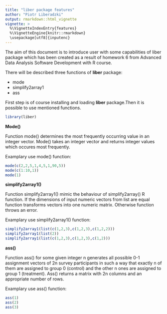 ```yaml
---
title: "liber package features"
author: "Piotr Liberadzki"
output: rmarkdown::html_vignette
vignette: >
  %\VignetteIndexEntry{features}
  %\VignetteEngine{knitr::rmarkdown}
  \usepackage[utf8]{inputenc}
---
```


The aim of this document is to introduce user with some capabilities of liber package which has been created as a result of homework 6 from Advanced Data Analysis Software Development with R course.  

There will be described three functions of **liber** package:

* mode
* simplify2array1
* ass

First step is of course installing and loading **liber** package.Then it is possible to use mentioned functions. 

```r
library(liber)
```


**Mode()**


Function mode() determines the most frequently occurring value in an integer vector. Mode() takes an integer vector and returns integer values which occures most frequently. 

Examplary use mode() function:

```r
mode(c(2,2,5,1,4,5,1,90,5))
mode(c(1:10,1))
mode(1)
```


**simplify2array1()**


Function simplify2array1() mimic the behaviour of simplify2array() R function.
If the dimensions of input numeric vectors from list are equal function transforms vectors into one numeric matrix. Otherwise function throws an error.

Examplary use simplify2array1() function:

```r
simplify2array1(list(c(1,2,3),c(1,2,3),c(1,2,2)))
simplify2array1(list(2))
simplify2array1(list(c(1,2,3),c(1,2,3),c(1,2)))
```


**ass()**


Function ass() for some given integer n generates all possible 0-1 assignment
vectors of 2n survey participants in such a way that exactly n of them are assigned to group 0 (control) and the other n ones are assigned to group 1 (treatment). Ass() returns a matrix with 2n columns and an appropriate number of rows. 

Examplary use ass() function:

```r
ass(1)
ass(2)
ass(3)
```
